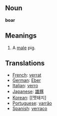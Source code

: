 ==Noun==
'''boar'''

==Meanings==

#A [[male]] pig.

==Translations==

*[[French]]: [[verrat]]
*[[German]]: [[Eber]]
*[[Italian]]: [[verro]]
*[[Japanese]]: [[雄豚]]
*[[Korean]]: [[멧돼지]
*[[Portuguese]]: [[varrão]]
*[[Spanish]]: [[verraco]]


{{msg:-ore}}
